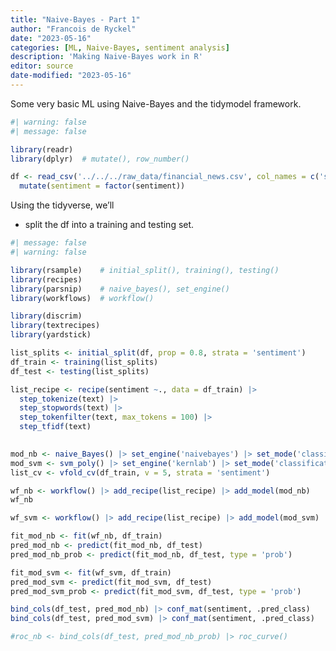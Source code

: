 ```yaml
---
title: "Naive-Bayes - Part 1"
author: "Francois de Ryckel"
date: "2023-05-16"
categories: [ML, Naive-Bayes, sentiment analysis]
description: 'Making Naive-Bayes work in R'
editor: source
date-modified: "2023-05-16"
---
```


Some very basic ML using Naive-Bayes and the tidymodel framework. 

```r
#| warning: false
#| message: false

library(readr)
library(dplyr)  # mutate(), row_number()

df <- read_csv('../../../raw_data/financial_news.csv', col_names = c('sentiment', 'text')) |> 
  mutate(sentiment = factor(sentiment))

```


Using the tidyverse, we'll 

* split the df into a training and testing set.  

```r
#| message: false
#| warning: false

library(rsample)    # initial_split(), training(), testing()
library(recipes)
library(parsnip)    # naive_bayes(), set_engine()
library(workflows)  # workflow()

library(discrim)
library(textrecipes)
library(yardstick)

list_splits <- initial_split(df, prop = 0.8, strata = 'sentiment')
df_train <- training(list_splits)
df_test <- testing(list_splits)

list_recipe <- recipe(sentiment ~., data = df_train) |> 
  step_tokenize(text) |> 
  step_stopwords(text) |> 
  step_tokenfilter(text, max_tokens = 100) |> 
  step_tfidf(text)
  

mod_nb <- naive_Bayes() |> set_engine('naivebayes') |> set_mode('classification')
mod_svm <- svm_poly() |> set_engine('kernlab') |> set_mode('classification')
list_cv <- vfold_cv(df_train, v = 5, strata = 'sentiment')

wf_nb <- workflow() |> add_recipe(list_recipe) |> add_model(mod_nb)
wf_nb

wf_svm <- workflow() |> add_recipe(list_recipe) |> add_model(mod_svm)

fit_mod_nb <- fit(wf_nb, df_train)
pred_mod_nb <- predict(fit_mod_nb, df_test)
pred_mod_nb_prob <- predict(fit_mod_nb, df_test, type = 'prob')

fit_mod_svm <- fit(wf_svm, df_train)
pred_mod_svm <- predict(fit_mod_svm, df_test)
pred_mod_svm_prob <- predict(fit_mod_svm, df_test, type = 'prob')

bind_cols(df_test, pred_mod_nb) |> conf_mat(sentiment, .pred_class)
bind_cols(df_test, pred_mod_svm) |> conf_mat(sentiment, .pred_class)

#roc_nb <- bind_cols(df_test, pred_mod_nb_prob) |> roc_curve()
```

